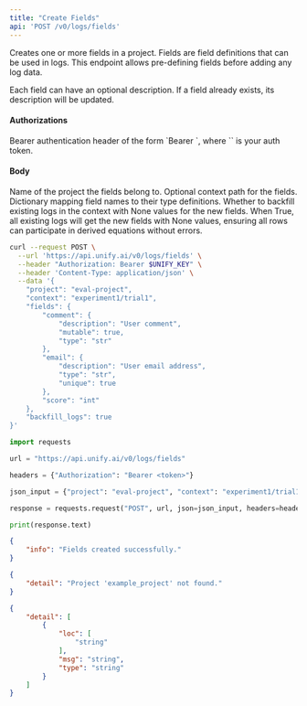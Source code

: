 ```yaml
---
title: "Create Fields"
api: 'POST /v0/logs/fields'
---
```

Creates one or more fields in a project. Fields are field definitions that can be used
in logs. This endpoint allows pre-defining fields before adding any log data.

Each field can have an optional description. If a field already exists, its description
will be updated.

#### Authorizations

<ParamField header="Authorization" type="string" required="true">
  Bearer authentication header of the form `Bearer <token>`, where `<token>` is your auth token.
</ParamField>

#### Body

<ParamField body="project" type="string" required="true">
Name of the project the fields belong to.
</ParamField>

<ParamField body="context" type="string | null" >
Optional context path for the fields.
</ParamField>

<ParamField body="fields" type="object" required="true">
Dictionary mapping field names to their type definitions.
</ParamField>

<ParamField body="backfill_logs" type="boolean"  default="true">
Whether to backfill existing logs in the context with None values for the new fields. When True, all existing logs will get the new fields with None values, ensuring all rows can participate in derived equations without errors.
</ParamField>

<RequestExample>

```bash cURL
curl --request POST \
  --url 'https://api.unify.ai/v0/logs/fields' \
  --header "Authorization: Bearer $UNIFY_KEY" \
  --header 'Content-Type: application/json' \
  --data '{
    "project": "eval-project",
    "context": "experiment1/trial1",
    "fields": {
        "comment": {
            "description": "User comment",
            "mutable": true,
            "type": "str"
        },
        "email": {
            "description": "User email address",
            "type": "str",
            "unique": true
        },
        "score": "int"
    },
    "backfill_logs": true
}'
```

```python Python
import requests

url = "https://api.unify.ai/v0/logs/fields"

headers = {"Authorization": "Bearer <token>"}

json_input = {"project": "eval-project", "context": "experiment1/trial1", "fields": {"comment": {"description": "User comment", "mutable": True, "type": "str"}, "email": {"description": "User email address", "type": "str", "unique": True}, "score": "int"}, "backfill_logs": True}

response = requests.request("POST", url, json=json_input, headers=headers)

print(response.text)
```

</RequestExample>
<ResponseExample>

```json 200
{
    "info": "Fields created successfully."
}
```

```json 404
{
    "detail": "Project 'example_project' not found."
}
```

```json 422
{
    "detail": [
        {
            "loc": [
                "string"
            ],
            "msg": "string",
            "type": "string"
        }
    ]
}
```

</ResponseExample>
